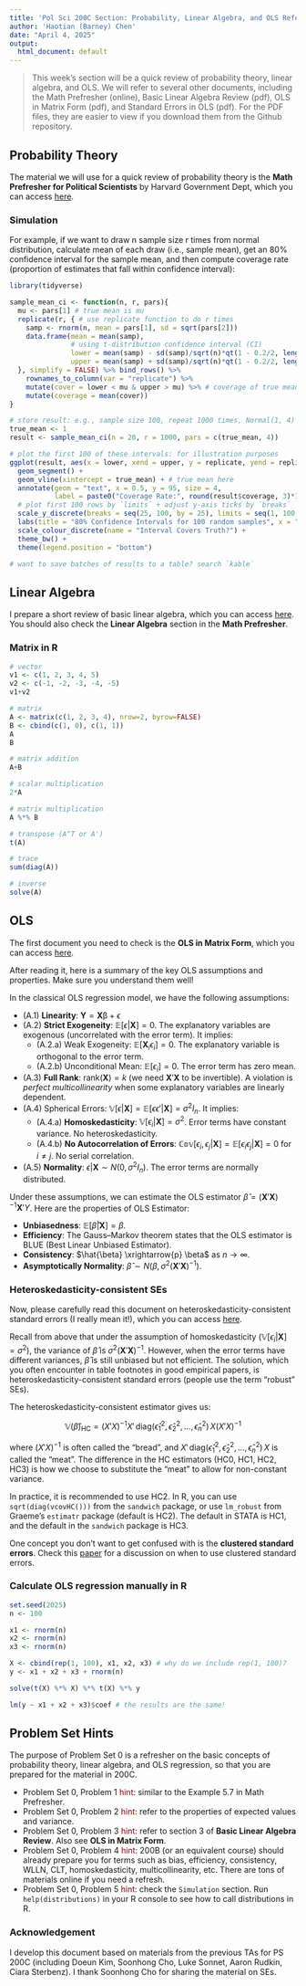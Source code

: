 ```yaml
---
title: 'Pol Sci 200C Section: Probability, Linear Algebra, and OLS Refersher'
author: 'Haotian (Barney) Chen'
date: "April 4, 2025"
output:
  html_document: default
---
```

\newcommand{\y}{\mathbf{y}}
\newcommand{\Y}{\mathbf{Y}}
\newcommand{\X}{\mathbf{X}}
\newcommand{\E}{\mathbb{E}}
\newcommand{\V}{\mathbb{V}}
\newcommand{\Cov}{\mathbb{Cov}}
\newcommand{\independent}{\perp\!\!\!\perp}

> This week's section will be a quick review of probability theory, linear algebra, and OLS. We will refer to several other documents, including the Math Prefresher (online), Basic Linear Algebra Review (pdf), OLS in Matrix Form (pdf), and Standard Errors in OLS (pdf). For the PDF files, they are easier to view if you download them from the Github repository. 

## Probability Theory
The material we will use for a quick review of probability theory is the **Math Prefresher for Political Scientists** by Harvard Government Dept, which you can access [here](https://iqss.github.io/prefresher/06_probability.html). 


### Simulation
For example, if we want to draw n sample size r times from normal distribution, calculate mean of each draw (i.e., sample mean), get an 80% confidence interval for the sample mean, and then compute coverage rate (proportion of estimates that fall within confidence interval):

```r
library(tidyverse)

sample_mean_ci <- function(n, r, pars){
  mu <- pars[1] # true mean is mu
  replicate(r, { # use replicate function to do r times
    samp <- rnorm(n, mean = pars[1], sd = sqrt(pars[2]))
    data.frame(mean = mean(samp),
               # using t-distribution confidence interval (CI)
               lower = mean(samp) - sd(samp)/sqrt(n)*qt(1 - 0.2/2, length(samp)-1),
               upper = mean(samp) + sd(samp)/sqrt(n)*qt(1 - 0.2/2, length(samp)-1))
  }, simplify = FALSE) %>% bind_rows() %>%
    rownames_to_column(var = "replicate") %>%
    mutate(cover = lower < mu & upper > mu) %>% # coverage of true mean
    mutate(coverage = mean(cover))
}

# store result: e.g., sample size 100, repeat 1000 times, Normal(1, 4)
true_mean <- 1
result <- sample_mean_ci(n = 20, r = 1000, pars = c(true_mean, 4))

# plot the first 100 of these intervals: for illustration purposes
ggplot(result, aes(x = lower, xend = upper, y = replicate, yend = replicate, col = cover)) +
  geom_segment() + 
  geom_vline(xintercept = true_mean) + # true mean here
  annotate(geom = "text", x = 0.5, y = 95, size = 4, 
           label = paste0("Coverage Rate:", round(result$coverage, 3)*100, "%")) +
  # plot first 100 rows by `limits` + adjust y-axis ticks by `breaks`
  scale_y_discrete(breaks = seq(25, 100, by = 25), limits = seq(1, 100, by = 1)) +
  labs(title = "80% Confidence Intervals for 100 random samples", x = "Sample Mean", y = "Replicate") +
  scale_colour_discrete(name = "Interval Covers Truth?") +
  theme_bw() + 
  theme(legend.position = "bottom")

# want to save batches of results to a table? search `kable`
```


## Linear Algebra
I prepare a short review of basic linear algebra, which you can access [here](https://github.com/haotianchen/Causal-Inference/blob/main/1-Math/Linear_Algebra_Review.pdf). You should also check the **Linear Algebra** section in the **Math Prefresher**. 


### Matrix in R
```r
# vector
v1 <- c(1, 2, 3, 4, 5)
v2 <- c(-1, -2, -3, -4, -5)
v1+v2

# matrix
A <- matrix(c(1, 2, 3, 4), nrow=2, byrow=FALSE)
B <- cbind(c(1, 0), c(1, 1))
A
B

# matrix addition
A+B

# scalar multiplication
2*A

# matrix multiplication
A %*% B

# transpose (A^T or A')
t(A) 

# trace
sum(diag(A))

# inverse
solve(A)
```


## OLS
The first document you need to check is the **OLS in Matrix Form**, which you can access [here](https://github.com/haotianchen/Causal-Inference/blob/main/1-Math/matrix_OLS_notes.pdf).  

After reading it, here is a summary of the key OLS assumptions and properties. Make sure you understand them well!

In the classical OLS regression model, we have the following assumptions:

+ (A.1) **Linearity**: $\Y = \X \mathbb{\beta} + \epsilon$
+ (A.2) **Strict Exogeneity**: $\E[\epsilon | \X] = 0$. The explanatory variables are exogenous (uncorrelated with the error term). It implies: 
  - (A.2.a) Weak Exogeneity: $\E[\X_i\epsilon_i] = 0$. The explanatory variable is orthogonal to the error term. 
  - (A.2.b) Unconditional Mean: $\E[\epsilon_i] = 0$. The error term has zero mean.
+ (A.3) **Full Rank**: $\text{rank}(\X)=k$ (we need $\X'\X$ to be invertible). A violation is *perfect multicollinearity* when some explanatory variables are linearly dependent.
+ (A.4) Spherical Errors: $\V[\epsilon | \X] = \E[\epsilon\epsilon'|\X] = \sigma^2 I_n$. It implies:
  - (A.4.a) **Homoskedasticity**: $\V[\epsilon_i | \X] = \sigma^2$. Error terms have constant variance. No heteroskedasticity. 
  - (A.4.b) **No Autocorrelation of Errors**: $\Cov[\epsilon_i, \epsilon_j | \X] = \E[\epsilon_i \epsilon_j | \X] = 0$ for $i \neq j$. No serial correlation.
+ (A.5) **Normality**: $\epsilon | \X \sim N(0, \sigma^2I_n)$. The error terms are normally distributed.

Under these assumptions, we can estimate the OLS estimator $\hat{\beta} = (\X'\X)^{-1}\X'Y$. Here are the properties of OLS Estimator: 

+ **Unbiasedness**: $\E[\hat{\beta} | \X] = \beta$. 
+ **Efficiency**: The Gauss–Markov theorem states that the OLS estimator is BLUE (Best Linear Unbiased Estimator). 
+ **Consistency**: $\hat{\beta} \xrightarrow{p} \beta$ as $n \rightarrow \infty$.
+ **Asymptotically Normality**: $\hat{\beta} \sim N(\beta, \sigma^2 (\X'\X)^{-1})$.

### Heteroskedasticity-consistent SEs

Now, please carefully read this document on heteroskedasticity-consistent standard errors (I really mean it!), which you can access [here](https://github.com/haotianchen/Causal-Inference/blob/main/1-Math/se_ols.pdf). 

Recall from above that under the assumption of homoskedasticity ($\V[\epsilon_i | \X] = \sigma^2$), the variance of $\hat{\beta}$ is $\sigma^2 (\X'\X)^{-1}$. However, when the error terms have different variances, $\hat{\beta}$ is still unbiased but not efficient. The solution, which you often encounter in table footnotes in good empirical papers, is heteroskedasticity-consistent standard errors (people use the term "robust" SEs). 

The heteroskedasticity-consistent estimator gives us:

$$\V(\hat{\beta})_{\text{HC}} = (X'X)^{-1} X' \,\text{diag}(\hat{\epsilon}_1^2, \hat{\epsilon}_2^2, \dots, \hat{\epsilon}_n^2)\, X (X'X)^{-1}$$

where $(X'X)^{-1}$ is often called the "bread", and $X' \,\text{diag}(\hat{\epsilon}_1^2, \hat{\epsilon}_2^2, \dots, \hat{\epsilon}_n^2)\, X$ is called the "meat". The difference in the HC estimators (HC0, HC1, HC2, HC3) is how we choose to substitute the "meat" to allow for non-constant variance. 

In practice, it is recommended to use HC2. In R, you can use `sqrt(diag(vcovHC()))` from the `sandwich` package, or use `lm_robust` from Graeme's `estimatr` package (default is HC2). The default in STATA is HC1, and the default in the `sandwich` package is HC3. 

One concept you don't want to get confused with is the **clustered standard errors**. Check this [paper](https://arxiv.org/abs/1710.02926) for a discussion on when to use clustered standard errors. 


### Calculate OLS regression manually in R
```r
set.seed(2025)
n <- 100

x1 <- rnorm(n)
x2 <- rnorm(n)
x3 <- rnorm(n)

X <- cbind(rep(1, 100), x1, x2, x3) # why do we include rep(1, 100)? 
y <- x1 + x2 + x3 + rnorm(n)

solve(t(X) %*% X) %*% t(X) %*% y

lm(y ~ x1 + x2 + x3)$coef # the results are the same!
```


## Problem Set Hints
The purpose of Problem Set 0 is a refresher on the basic concepts of probability theory, linear algebra, and OLS regression, so that you are prepared for the material in 200C.

- Problem Set 0, Problem 1 <span style="color: darkred;">hint</span>: similar to the Example 5.7 in Math Prefresher.
- Problem Set 0, Problem 2 <span style="color: darkred;">hint</span>: refer to the properties of expected values and variance. 
- Problem Set 0, Problem 3 <span style="color: darkred;">hint</span>: refer to section 3 of **Basic Linear Algebra Review**. Also see **OLS in Matrix Form**. 
- Problem Set 0, Problem 4 <span style="color: darkred;">hint</span>: 200B (or an equivalent course) should already prepare you for terms such as bias, efficiency, consistency, WLLN, CLT, homoskedasticity, multicollinearity, etc. There are tons of materials online if you need a refresh. 
- Problem Set 0, Problem 5 <span style="color: darkred;">hint</span>: check the `Simulation` section. Run `help(distributions)` in your R console to see how to call distributions in R. 


### Acknowledgement
I develop this document based on materials from the previous TAs for PS 200C (including Doeun Kim,  Soonhong Cho, Luke Sonnet, Aaron Rudkin, Ciara Sterbenz). I thank Soonhong Cho for sharing the material on SEs.
